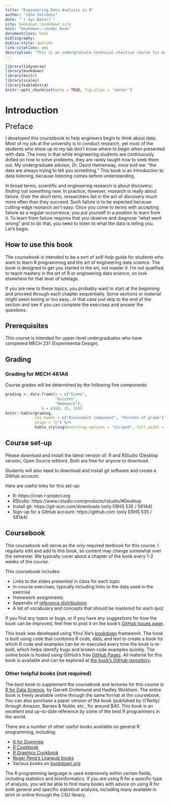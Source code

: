```yaml
--- 
title: "Engineering Data Analysis in R"
author: "John Volckens"
date: "`r Sys.Date()`"
site: bookdown::bookdown_site
knit: "bookdown::render_book"
documentclass: book
bibliography: 
biblio-style: apalike
link-citations: yes
description: "This is an undergraduate technical elective course for mechanical engineers who wish to lean about data analysis using the R programming language."
---
```

```r
library(tidyverse)
library(bookdown)
library(knitr)
library(scales)
library(kableExtra)
knitr::opts_chunk$set(echo = TRUE, fig.align = 'center')
```

# Introduction {#intro}
 <font size="5"> Preface </font>

I developed this coursebook to help engineers begin to *think* about data.  Most of my job at the university is to conduct research, yet most of the students who show up to my lab don't know where to begin when presented with data.  The irony is that while engineering students are continuously drilled on how to solve problems, they are rarely taught how to seek them out.  My undergraduate advisor, Dr. David Hemenway, once told me: "the data are always trying to tell you something."  This book is an introduction to data listening, because listening comes before understanding.

In broad terms, scientific and engineering research is about discovery: finding out something new. In practice, however, research is really about failure. Over the short term, researchers fail in the act of discovery much more often than they succeed.  Such failure is to be expected because cutting-edge research ain't easy.  Once you come to terms with accepting failure as a regular occurrence, you put yourself in a position to learn from it. To learn from failure requires that you observe and diagnose "what went wrong" and to do that, you need to listen to what the data is telling you.  Let's begin.

## How to use this book
The coursebook is intended to be a sort of *self-help* guide for students who want to learn R programming and the art of engineering data science.  The book is designed to get you started in the art, not master it. I'm not qualified to teach mastery in the art of R or engineering data science, so look elsewhere for that level of tutelage.

If you are new to these topics, you probably want to start at the beginning and proceed through each chapter sequentially.  Some sections or material might seem boring or too easy...in that case just skip to the end of the section and see if you can complete the exercises and answer the questions.


## Prerequisites

This course is intended for upper-level undergraduates who have completed MECH 231 (Experimental Design).

## Grading

### Grading for MECH 481A6

Course grades will be determined by the following five components:

```r
grading <- data.frame(a = c("Exams",
                      "Quizzes",
                      "Homework"),
                b = c(60, 25, 15))
knitr::kable(grading, 
             col.names = c("Assessment component", "Percent of grade"), 
             align = "c") %>%
             kable_styling(bootstrap_options = "striped", full_width = F)
```
## Course set-up

Please download and install the latest version of: R and RStudio (Desktop version,
Open Source edition). Both are free for anyone to download. 

Students will also need to download and install git software and create a GitHub account.

Here are useful links for this set-up: 

- R: https://cran.r-project.org 
- RStudio: https://www.rstudio.com/products/rstudio/#Desktop 
- Install git: https://git-scm.com/downloads (only ERHS 535 / 581A4)
- Sign-up for a GitHub account: https://github.com (only ERHS 535 / 581A4)

## Coursebook

This coursebook will serve as the only required textbook for this course. I regularly edit and add to this book, so content may change somewhat over the semester. We typically cover about a chapter of the book every 1-2 weeks of the course.

This coursebook includes: 

- Links to the slides presented in class for each topic
- In-course exercises, typically including links to the data used in the exercise
- Homework assignments
- Appendix of [reference distributions](#dist)
- A list of vocabulary and concepts that should be mastered for each quiz

If you find any typos or bugs, or if you have any suggestions for how the book
can be improved, feel free to post it on the book's [GitHub Issues
page](https://github.com/SmogDr/edar_coursebook/issues).

This book was developed using Yihui Xie's [bookdown](https://bookdown.org) framework. The book is built using code that combines R code, data, and text to create a book for which R code and examples can be re-executed every time the book is re-built, which helps identify bugs and broken code examples quickly. The online book is hosted using GitHub's free [GitHub Pages](https://pages.github.com). All material for this book is
available and can be explored at [the book's GitHub
repository](https://github.com/SmogDr/edar_coursebook).

### Other helpful books (not required)

The best book to supplement the coursebook and lectures for this course is [R
for Data Science](http://r4ds.had.co.nz), by Garrett Grolemund and Hadley
Wickham. The entire book is freely available online through the same format at
the coursebook. You can also purchase a paper version of the book (published by
O'Reilly) through Amazon, Barnes & Noble, etc., for around $40. This book is an
excellent and up-to-date reference by some of the best R programmers in the
world.

There are a number of other useful books available on general R programming, including:

- [R for Dummies](https://colostate-primo.hosted.exlibrisgroup.com/primo-explore/fulldisplay?docid=01COLSU_ALMA51267598310003361&context=L&vid=01COLSU&lang=en_US&search_scope=Everything&adaptor=Local%20Search%20Engine&tab=default_tab&query=any,contains,r%20for%20dummies&sortby=rank&offset=0)
- [R Cookbook](https://colostate-primo.hosted.exlibrisgroup.com/primo-explore/fulldisplay?docid=01COLSU_ALMA21203304500003361&context=L&vid=01COLSU&lang=en_US&search_scope=Everything&adaptor=Local%20Search%20Engine&tab=default_tab&query=any,contains,r%20cookbook&sortby=rank&offset=0)
- [R Graphics Cookbook](http://www.amazon.com/R-Graphics-Cookbook-Winston-Chang/dp/1449316956/ref=sr_1_1?ie=UTF8&qid=1440997472&sr=8-1&keywords=r+graphics+cookbook)
- [Roger Peng's Leanpub books](https://leanpub.com/u/rdpeng)
- Various books on [bookdown.org](www.bookdown.org)

The R programming language is used extensively within certain fields, including
statistics and bioinformatics. If you are using R for a specific type of
analysis, you will be able to find many books with advice on using R for both
general and specific statistical analysis, including many available in print or
online through the CSU library.


